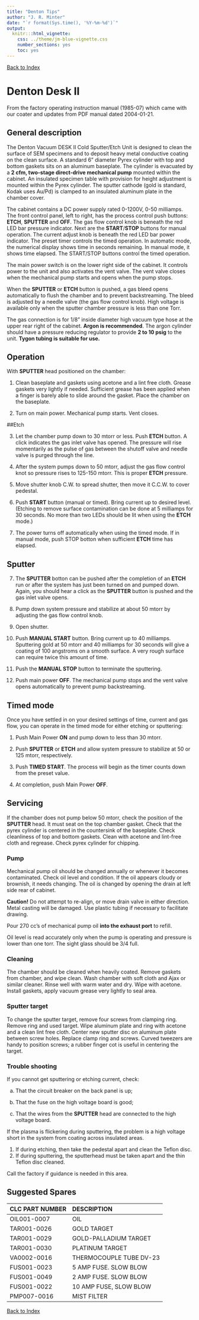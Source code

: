 ```yaml
---
title: "Denton Tips"
author: "J. R. Minter"
date: "`r format(Sys.time(), '%Y-%m-%d')`"
output:
  knitr:::html_vignette:
    css: ../theme/jm-blue-vignette.css
    number_sections: yes
    toc: yes
---
```


[Back to Index](../README.html)

# Denton Desk II

From the factory operating instruction manual (1985-07) which came
with our coater and updates from PDF manual dated 2004-01-21.

## General description

The Denton Vacuum DESK II Cold Sputter/Etch Unit is designed to clean the
surface of SEM specimens and to deposit heavy metal conductive coating on
the clean surface. A standard 6” diameter Pyrex cylinder with top and bottom
gaskets sits on an aluminum baseplate. The cylinder is evacuated by a
**2 cfm, two-stage direct-drive mechanical pump** mounted within the cabinet. An
insulated specimen table with provision for height adjustment is mounted within
the Pyrex cylinder. The sputter cathode (gold is standard, Kodak uses Au/Pd)
is clamped to an insulated aluminum plate in the chamber cover.

The cabinet contains a DC power supply rated 0-1200V, 0-50 milliamps. The front
control panel, left to right, has the process control push buttons: **ETCH**,
**SPUTTER** and **OFF**. The gas flow control knob is beneath the red LED bar
pressure indicator. Next are the **START**/**STOP** buttons for manual
operation. The current adjust knob is beneath the red LED bar power indicator.
The preset timer controls the timed operation. In automatic mode, the numerical
display shows time in seconds remaining. In manual mode, it shows time elapsed.
The START/STOP buttons control the timed operation.

The main power switch is on the lower right side of the cabinet. It controls
power to the unit and also activates the vent valve. The vent valve closes when
the mechanical pump starts and opens when the pump stops.

When the **SPUTTER** or **ETCH** button is pushed, a gas bleed opens 
automatically to flush the chamber and to prevent backstreaming. The bleed 
is adjusted by a needle valve (the gas flow control knob). High voltage is
available only when the sputter chamber pressure is less than one Torr.

The gas connection is for 1/8" inside diameter high vacuum type hose at the
upper rear right of the cabinet. **Argon is recommended**. The argon cylinder
should have a pressure reducing regulator to provide **2 to 10 psig** to the
unit. **Tygon tubing is suitable for use.**

## Operation

With **SPUTTER** head positioned on the chamber:

1. Clean baseplate and gaskets using acetone and a lint free cloth. Grease
gaskets very lightly if needed. Sufficient grease has been applied when a
finger is barely able to slide around the gasket. Place the chamber on the
baseplate.

2. Turn on main power. Mechanical pump starts. Vent closes.

##Etch

3. Let the chamber pump down to 30 mtorr or less. Push **ETCH** button. A click indicates the gas inlet valve has opened. The pressure will rise momentarily as the pulse of gas between the shutoff valve and needle valve is purged through the line.

4. After the system pumps down to 50 mtorr, adjust the gas flow control knot so pressure rises to 125-150 mtorr. This is proper **ETCH** pressure.

5. Move shutter knob C.W. to spread shutter, then move it C.C.W. to cover pedestal.

6. Push **START** button (manual or timed). Bring current up to desired level. (Etching to remove surface contamination can be done at 5 milliamps for 30 seconds. No more than two LEDs should be lit when using the **ETCH** mode.)

7. The power turns off automatically when using the timed mode. If in manual mode, push STOP botton when sufficient **ETCH** time has elapsed.

## Sputter

7. The **SPUTTER** botton can be pushed after the completion of an **ETCH** run or after the system has just been turned on and pumped down. Again, you should hear a click as the **SPUTTER** button is pushed and the gas inlet valve opens.

8. Pump down system pressure and stabilize at about 50 mtorr by adjusting the gas flow control knob.

9. Open shutter.

10. Push **MANUAL START** button. Bring current up to 40 milliamps. Sputtering gold at 50 mtorr and 40 milliamps for 30 seconds will give a coating of 100 angstroms on a smooth surface. A very rough surface can require twice this amount of time.


11. Push the **MANUAL STOP** button to terminate the sputtering.

12. Push main power **OFF**. The mechanical pump stops and the vent valve opens automatically to prevent pump backstreaming.

## Timed mode

Once you have settled in on your desired settings of time, current and gas flow, you can operate in the timed mode for either etching or sputtering:

1. Push Main Power **ON** and pump down to less than 30 mtorr.

2. Push **SPUTTER** or **ETCH** and allow system pressure to stabilize at 50 or 125 mtorr, respectively.

3. Push **TIMED START**. The process will begin as the timer counts down from the preset value.

4. At completion, push Main Power **OFF**.

## Servicing

If the chamber does not pump below 50 mtorr, check the position of the **SPUTTER** head. It must seat on the top chamber gasket. Check that the pyrex cylinder is centered in the countersink of the baseplate. Check cleanliness of top and bottom gaskets. Clean with acetone and lint-free cloth and regrease. Check pyrex cylinder for chipping.

### Pump 

Mechanical pump oil should be changed annually or whenever it becomes
contaminated. Check oil level and condition. If the oil appears cloudy
or brownish, it needs changing. The oil is changed by opening the drain
at left side rear of cabinet.

**Caution!** Do not attempt to re-align, or move drain valve in
either direction. Metal casting will be damaged. Use plastic tubing
if necessary to facilitate drawing.

Pour 270 cc's of mechanical pump oil **into the exhaust port**  to refill.

Oil level is read accurately only when the pump is operating and pressure
is lower than one torr. The sight glass should be 3/4 full.

### Cleaning

The chamber should be cleaned when heavily coated. Remove gaskets from chamber, and wipe clean. Wash chamber with soft cloth and Ajax or similar cleaner. Rinse well with warm water and dry. Wipe with acetone. Install gaskets, apply vacuum grease very lightly to seal area.

### Sputter target

To change the sputter target, remove four screws from clamping ring.
Remove ring and used target. Wipe aluminum plate and ring with acetone
and a clean lint free cloth. Center new sputter disc on
aluminum plate between screw holes. Replace clamp ring and screws.
Curved tweezers are handy to position screws; a rubber finger cot is useful
in centering the target.

### Trouble shooting

If you cannot get sputtering or etching current, check:

a. That the circuit breaker on the back panel is up;

b. That the fuse on the high voltage board is good;

c. That the wires from the **SPUTTER** head are connected to the high
voltage board.

If the plasma is flickering during sputtering, the problem is a high
voltage short in the system from coating across insulated areas.

1. If during etching, then take the pedestal apart and clean the Teflon disc.
2. If during sputtering, the sputterhead must be taken apart and the thin Teflon disc cleaned.

Call the factory if guidance is needed in this area.

## Suggested Spares

| CLC PART NUMBER | DESCRIPTION |
|:----------------|:------------|
| OIL001-0007 | OIL |
| TAR001-0026 | GOLD TARGET |
| TAR001-0029 | GOLD-PALLADIUM TARGET | 
| TAR001-0030 | PLATINUM TARGET |
| VA0002-0016 | THERMOCOUPLE TUBE DV-23 |
| FUS001-0023 | 5 AMP FUSE. SLOW BLOW |
| FUS001-0049 | 2 AMP FUSE. SLOW BLOW |
| FUS001-0022 | 10 AMP FUSE, SLOW BLOW |
| PMP007-0016 | MIST FILTER |





[Back to Index](../README.html)